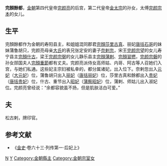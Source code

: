 '''完顏餘都'''，[[金朝|金朝]]第四代皇帝[[完颜亮|完颜亮]]的后宫，第二代皇帝[[金太宗|金太宗]]的孙女，太傅[[完颜宗本|完颜宗本]]的女儿。
==生平==
完顏餘都作为金朝的寿阳县主，和姐姐混同郡君[[完顏莎里古真|完顏莎里古真]]、丽妃[[唐括石哥|唐括石哥]]的妹妹蒲鲁胡只，完颜亮母亲[[慈憲皇后|大氏]]的表兄张定安的妻子[[奈剌忽|奈剌忽]]，宋王[[完颜宗望|完颜宗望]]的女儿寿宁县主[[完顏什古|完顏什古]]，梁王[[完颜宗弼|完颜宗弼]]的女儿静乐县主[[完顏蒲剌|完顏蒲剌]]、[[完顏習撚|完顏習撚]]，[[完颜宗磐|完颜宗磐]]的孙女郧国夫人[[完顏重節|完顏重節]]都有丈夫。完颜亮派侍女高师姑、内哥、阿古等人召她们入宫，与她们私通。这些妃主宗妇被私幸的，都分属诸妃，出入位下。奈剌忽出入[[元妃|元妃]]（[[大元妃_(金海陵王)|大元妃]]）位，蒲鲁胡只出入[[丽妃|丽妃]]（[[唐括石哥|唐括丽妃]]）位，莎里古真和餘都出入[[贵妃|贵妃]]（[[唐括定哥|唐括贵妃]]）位，什古、重节出入[[昭妃|昭妃]]（[[蒲察阿里虎|蒲察昭妃]]）位，蒲剌、师姑儿出入淑妃位。完颜亮曾经说：“余都容貌虽不扬，但是肌肤洁白可爱。”
==夫==
松古剌，牌印官。
==参考文献==
*《[[金史|金史]]·卷六十三·列传第一·后妃上》
[[Category:金朝皇帝姬侍|N]]
[[Category:完颜氏|Y]]
[[Category:金朝縣主|Category:金朝縣主]]
[[Category:金朝宗室女|Category:金朝宗室女]]
